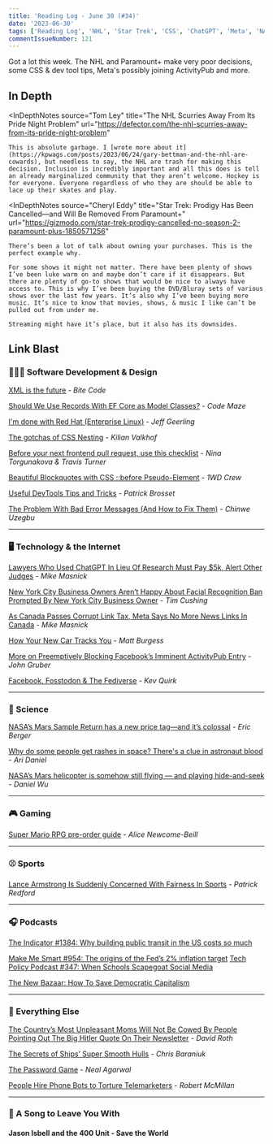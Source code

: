 ```yaml
---
title: 'Reading Log - June 30 (#34)'
date: '2023-06-30'
tags: ['Reading Log', 'NHL', 'Star Trek', 'CSS', 'ChatGPT', 'Meta', 'NASA', 'Mars']
commentIssueNumber: 121
---
```


Got a lot this week. The NHL and Paramount+ make very poor decisions, some CSS & dev tool tips, Meta's possibly joining ActivityPub and more.

## In Depth

<InDepthNotes
    source="Tom Ley"
    title="The NHL Scurries Away From Its Pride Night Problem"
    url="https://defector.com/the-nhl-scurries-away-from-its-pride-night-problem"
>
    This is absolute garbage. I [wrote more about it](https://kpwags.com/posts/2023/06/24/gary-bettman-and-the-nhl-are-cowards), but needless to say, the NHL are trash for making this decision. Inclusion is incredibly important and all this does is tell an already marginalized community that they aren’t welcome. Hockey is for everyone. Everyone regardless of who they are should be able to lace up their skates and play.
</InDepthNotes>

<InDepthNotes
    source="Cheryl Eddy"
    title="Star Trek: Prodigy Has Been Cancelled—and Will Be Removed From Paramount+"
    url="https://gizmodo.com/star-trek-prodigy-cancelled-no-season-2-paramount-plus-1850571256"
>
    There’s been a lot of talk about owning your purchases. This is the perfect example why.

    For some shows it might not matter. There have been plenty of shows I’ve been luke warm on and maybe don’t care if it disappears. But there are plenty of go-to shows that would be nice to always have access to. This is why I’ve been buying the DVD/Bluray sets of various shows over the last few years. It’s also why I’ve been buying more music. It’s nice to know that movies, shows, & music I like can’t be pulled out from under me.

    Streaming might have it’s place, but it also has its downsides.
</InDepthNotes>

## Link Blast

### 👨🏼‍💻 Software Development & Design

[XML is the future](https://www.bitecode.dev/p/hype-cycles) - *Bite Code*

[Should We Use Records With EF Core as Model Classes?](https://code-maze.com/dotnet-efcore-records-as-model-classes/) - *Code Maze*

[I'm done with Red Hat (Enterprise Linux)](https://www.jeffgeerling.com/blog/2023/im-done-red-hat-enterprise-linux) - *Jeff Geerling*

[The gotchas of CSS Nesting](https://kilianvalkhof.com/2023/css-html/the-gotchas-of-css-nesting/) - *Kilian Valkhof*

[Before your next frontend pull request, use this checklist](https://evilmartians.com/chronicles/before-your-next-frontend-pull-request-use-this-checklist) - *Nina Torgunakova & Travis Turner*

[Beautiful Blockquotes with CSS ::before Pseudo-Element](https://1stwebdesigner.com/blockquotes-with-the-css-before-pseudo-element/) - *1WD Crew*

[Useful DevTools Tips and Tricks](https://www.smashingmagazine.com/2023/06/popular-devtools-tips/) - *Patrick Brosset*

[The Problem With Bad Error Messages (And How to Fix Them)](https://uxplanet.org/the-problem-with-bad-error-messages-and-how-to-fix-them-d6f78acc7ed9) - *Chinwe Uzegbu*

----

### 🖥 Technology & the Internet

[Lawyers Who Used ChatGPT In Lieu Of Research Must Pay $5k, Alert Other Judges](https://www.techdirt.com/2023/06/23/lawyers-who-used-chatgpt-in-lieu-of-research-must-pay-5k-alert-other-judges/) - *Mike Masnick*

[New York City Business Owners Aren’t Happy About Facial Recognition Ban Prompted By New York City Business Owner](https://www.techdirt.com/2023/06/23/new-york-city-business-owners-arent-happy-about-facial-recognition-ban-prompted-by-new-york-city-business-owner/) - *Tim Cushing*

[As Canada Passes Corrupt Link Tax, Meta Says No More News Links In Canada](https://www.techdirt.com/2023/06/23/as-canada-passes-corrupt-link-tax-meta-says-no-more-news-links-in-canada/) - *Mike Masnick*

[How Your New Car Tracks You](https://www.wired.com/story/car-data-privacy-toyota-honda-ford/) - *Matt Burgess*

[More on Preemptively Blocking Facebook’s Imminent ActivityPub Entry](https://daringfireball.net/2023/06/more_on_preemptively_blocking) - *John Gruber*

[Facebook, Fosstodon & The Fediverse](https://hub.fosstodon.org/facebook-fosstodon-fedi) - *Kev Quirk*

----

### 🔬 Science

[NASA’s Mars Sample Return has a new price tag—and it’s colossal](https://arstechnica.com/space/2023/06/the-mars-sample-return-mission-is-starting-to-give-nasa-sticker-shock/) - *Eric Berger*

[Why do some people get rashes in space? There's a clue in astronaut blood](https://www.npr.org/sections/health-shots/2023/06/26/1184026951/astronaut-immune-system-space-travel-health) - *Ari Daniel*

[NASA’s Mars helicopter is somehow still flying — and playing hide-and-seek](https://www.washingtonpost.com/nation/2023/06/02/mars-helicopter-ingenuity-nasa-disappear/) - *Daniel Wu*

----

### 🎮 Gaming

[Super Mario RPG pre-order guide](https://www.polygon.com/deals/23769911/super-mario-rpg-pre-order-buy-nintendo-switch) - *Alice Newcome-Beill*

----

### ⚾ Sports

[Lance Armstrong Is Suddenly Concerned With Fairness In Sports](https://defector.com/lance-armstrong-is-suddenly-concerned-with-fairness-in-sports) - *Patrick Redford*

----

### 🎧 Podcasts

[The Indicator #1384: Why building public transit in the US costs so much](https://www.npr.org/2023/06/26/1184420745/why-building-public-transit-in-the-us-costs-so-much)

[Make Me Smart #954: The origins of the Fed’s 2% inflation target](https://www.marketplace.org/shows/make-me-smart/the-origins-of-the-feds-2-inflation-target/)
[Tech Policy Podcast #347: When Schools Scapegoat Social Media](https://podcast.techfreedom.org/episodes/347-when-schools-scapegoat-social-media)

[The New Bazaar: How To Save Democratic Capitalism](https://shows.acast.com/the-new-bazaar/episodes/how-to-save-democratic-capitalism)

----

### 🎒 Everything Else

[The Country’s Most Unpleasant Moms Will Not Be Cowed By People Pointing Out The Big Hitler Quote On Their Newsletter](https://defector.com/the-countrys-most-unpleasant-moms-will-not-be-cowed-by-people-pointing-out-the-big-hitler-quote-on-their-newsletter) - *David Roth*

[The Secrets of Ships’ Super Smooth Hulls](https://hakaimagazine.com/news/the-secrets-of-ships-super-smooth-hulls/) - *Chris Baraniuk*

[The Password Game](https://neal.fun/password-game/) - *Neal Agarwal*

[People Hire Phone Bots to Torture Telemarketers](https://www.wsj.com/articles/people-hire-phone-bots-to-torture-telemarketers-2dbb8457) - *Robert McMillan*

----

### 🎵 A Song to Leave You With

#### Jason Isbell and the 400 Unit - Save the World

<YouTubeEmbed id="HxIaZCQr_Ew" title="Jason Isbell and the 400 Unit - Save the World" />
